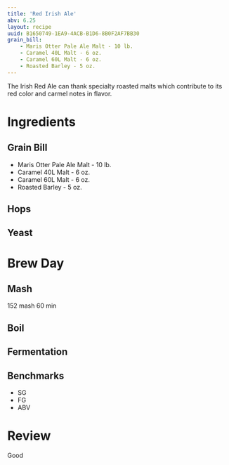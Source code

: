 ```yaml
---
title: 'Red Irish Ale'
abv: 6.25
layout: recipe
uuid: B1650749-1EA9-4ACB-B1D6-8B0F2AF7BB30
grain_bill:
    - Maris Otter Pale Ale Malt - 10 lb.
    - Caramel 40L Malt - 6 oz.
    - Caramel 60L Malt - 6 oz.
    - Roasted Barley - 5 oz.
---
```


The Irish Red Ale can thank specialty roasted malts which contribute to its red color and carmel notes in flavor.

# Ingredients

## Grain Bill
- Maris Otter Pale Ale Malt - 10 lb.
- Caramel 40L Malt - 6 oz.
- Caramel 60L Malt - 6 oz.
- Roasted Barley - 5 oz.

## Hops

## Yeast

# Brew Day

## Mash
152 mash 60 min
## Boil

## Fermentation

## Benchmarks
- SG
- FG
- ABV

# Review

Good